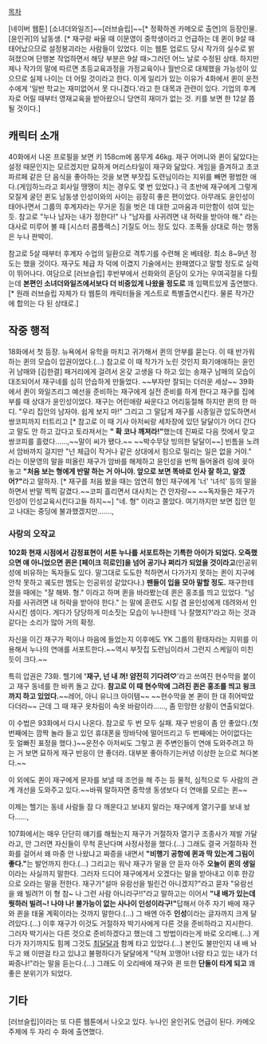 [[목차]]

[네이버 웹툰] [소녀더와일즈]~~[러브슬립]~~[* 정확하겐 카메오로 출연]의 등장인물. [윤인귀]의 남동생. [* 재구랑 싸울 때 이문영이 중학생이라고 언급하는 데 퀸이 9살 때 태어났으므로 설정붕괴라는 사람들이 있었다. 이는 웹툰 업로드 당시 작가의 실수로 밝혀졌으며 단행본 작업하면서 해당 부분은 9살 때>그러던 어느 날로 수정된 상태. 하지만 제나 작가의 말에 따르면 초등교육과정을 가정교육이나 월반으로 대체했을 가능성이 있으므로 실제 나이는 더 어릴 것이라고 한다. 이게 일리가 있는 이유가 4화에서 퀸이 운전수에게 '일반 학교는 재미없어서 못 다니겠다.'라고 한 대목과 관련이 있다. 기업의 후계자로 어릴 때부터 영재교육을 받아왔으니 당연히 재미가 없는 것. 키를 보면 한 12살 쯤 될 것이다.]

== 캐릭터 소개 ==
40화에서 나온 프로필을 보면 키 158cm에 몸무게 46kg. 재구 어머니와 퀸이 닮았다는 설정 때문인지는 모르겠지만 묘하게 머리스타일이 재구와 닮았다. 게임을 즐겨하고 초코 파르페 같은 단 음식을 좋아하는 것을 보면 부잣집 도련님이라는 지위를 빼면 평범한 애다.(게임하느라고 회사일 땡땡이 치는 경우도 몇 번 있었다.) 극 초반에 재구에게 그렇게 모질게 굴던 퀸도 남동생 인성이와의 사이는 굉장히 좋은 편이었다. 아무래도 윤인성이 태어나면서 그룹의 후계자라는 무거운 짐을 벗은 데 대한 고마움과 미안함이 섞여 있는 듯. 참고로 "누나 남자는 내가 정한다!" 나 "남자를 사귀려면 내 허락을 받아야 해." 라는 대사로 미루어 볼 때 [시스터 콤플렉스] 기질도 어느 정도 있다. 조폭들 상대로 하는 행동은 누나 판박이.

참고로 5살 때부터 후계자 수업의 일환으로 격투기를 수련해 온 베테랑. 최소 8~9년 정도는 했을 것이다. 재구도 체급 차 덕에 이겼지 기술에서는 완패였다고 말할 정도로 실력이 뛰어나다. 
여담으로 [러브슬립] 후반부에서 선화와의 혼담이 오가는 우여곡절을 다뤘는데 '''본편인 소녀더와일즈에서보다 더 비중있게 나왔을 정도로''' 꽤 임팩트있게 출연했다.[* 원래 러브슬립 자체가 타 웹툰의 캐릭터들을 게스트로 특별출연시킨다. 물론 작가간에 합의는 다 된 상태로.]

== 작중 행적 ==
18화에서 첫 등장. 뉴욕에서 유학을 마치고 귀가해서 퀸의 안부를 묻는다. 이 때 반가워하는 퀸의 모습이 압권이었다.(...) 
참고로 이 때 작가가 노린 것인지 화기애애하는 윤인귀 남매와 [김한결] 패거리에게 걸려서 온갖 고생을 다 하고 있는 송재구 남매의 모습이 대조되어서 재구네를 심히 안습하게 만들었다. ~~부자만 잘되는 더러운 세상~~ 
39화에서 퀸이 와일즈리그 예선을 준비하는 재구에게 실전 준비를 하게 한다고 재구를 집에 부를 때 상대가 윤인성이었다.
재구는 어린애랑 싸운다고 어리둥절해 하지만 퀸의 한 마디. "우리 집안의 남자야. 쉽게 보지 마!"
그리고 그 말답게 재구를 시종일관 압도하면서 쌍코피까지 터트리고 [* 참고로 이 때 기사 아저씨랑 세차장에 있던 달달이가 어디 간다고 말도 안 하고 갔다고 토라져서는 '''" 확 코나 깨져라!"'''했는데 진짜로 다음 컷에서 맞고 쌍코피를 흘렸다......,~~말이 씨가 됐다.~~ ~~박수무당 빙의한 달달이~~] 빈틈을 노려서 암바까지 걸지만 "넌 체급이 작거나 같은 상대에서 힘으로 밀리는 일은 없을 거야." 라는 이문영의 말을 떠올린 재구가 암바를 해제하고 윤인성을 번쩍 들어올려 링에 꽂아놓고 '''"처음 보는 형에게 반말 하는 거 아니야. 앞으로 보면 똑바로 인사 잘 하고, 알겠어?"'''라고 말하자. [* 재구를 처음 봤을 때는 엄연히 형인 재구에게 '너' '녀석' 등의 말을 하면서 반말 찍찍 갈겼다.~~코피 흘리면서 대사치는 건 안자랑~~ ~~독자들은 재구가 인성이 인성교육시킨다고들 하지~~] "네. 형" 이라고 쫄았다. 
여기까지만 보면 집안 믿고 나대는 중딩에 불과했겠지만.......,

=== 사랑의 오작교 ===
'''102화 현재 시점에서 감정표현이 서툰 누나를 서포트하는 기특한 아이가 되었다. 오죽했으면 얘 아니었으면 퀸은 [페이크 히로인]을 넘어 공기나 쩌리가 되었을 것이라고'''(인공위성에 비유하는 독자들도 있다. 말그대로 도도한 척하면서 다가가지 못하는 퀸이 지구에 안착 못하고 궤도만 맴도는 인공위성 같았다나.) ''' 팬들이 입을 모아 말할 정도. ''' 
재구한테 졌을 때에는 "잘 해봐. 형." 이라고 하며 퀸을 바라봤는데 퀸은 홍조를 띄고 있었다. "남자를 사귀려면 내 허락을 받아야 한다." 는 말에 훈련도 시킬 겸 윤인성에게 데려와서 인사시킨 셈이다. 게다가 당당하게 미소짓는 모습이 누나한테 '나 잘했지?'라고 하는 것과 같다는 소리가 많아 거의 확정.

자신을 이긴 재구가 퍽이나 마음에 들었는지  이후에도 YK 그룹의 황태자라는 지위를 이용해서 누나의 연애를 서포트한다.~~역시 부잣집 도련님이라서 그런지 스케일이 미친 듯이 크다.~~ 

특히 압권은 73화. 헬기에 ''''재구, 넌 내 꺼! 얌전히 기다려♡''''라고 쓰여진 현수막을 붙이고 재구 동네를 한 바퀴 돌고 갔다. '''참고로 이 때 현수막에 그려진 퀸은 홍조를 띄고 윙크까지 하고 있었다.'''~~레어, 아니 유니크 아이템~~ ~~현수막을 본 퀸이 한 대 쥐어박았다더라~~ 근데 그 때 재구 옷차림이 속옷 바람이라......, 좀 민망한 상황이 연출되었다.

이 수법은 93화에서 다시 나온다. 참고로 두 번 모두 실패. 재구 반응이 좀 안 좋았다.(첫 번째에는 깜짝 놀라 들고 있던 휴대폰을 땅바닥에 떨어뜨리고 두 번째에는 어이없다는 듯 얼빠진 표정을 했다.)~~운전수 아저씨도 그렇고 퀸 주변인들이 연애 도와주려고 하는 거 보면 묘하게 재구 반응이 안 좋더라. 대부분 좋아하기는커녕 이상한 눈으로 쳐다본다.~~

이 외에도 퀸이 재구에게 문자를 보낼 때 조언을 해 주는 등 물적, 심적으로 두 사람의 관계 개선을 도와주고 있다.~~바꿔 말하자면 중학생 동생보다 더 연애를 모르는 퀸~~

이제는 헬기는 동네 사람들 잠 다 깨운다고 보내지 말라는 재구에게 열기구를 보내 놨다......,

107화에서는 매우 단단히 얘기를 해뒀는지 재구가 거절하자 열기구 조종사가 제발 가달라고, 안 그러면 자신들이 무척 혼난다며 사정사정을 했다.(...) 그래도 결국 거절하자 전화를 걸어서 왜 마중 안 나왔냐고 짜증을 내면서 '''"비행기 공항에 퀸과 딱 있는게 그림이 좋다."'''는 발언까지 한다.(...) 그리고는 워낙 재구가 말을 안 듣자 아주 '''오늘이 퀸의 생일'''이라는 사실까지 말한다. 그러자 드디어 재구에게서 오겠다는 말을 받아내고 이후 한강으로 오라는 말을 전한다. 재구가"설마 유람선을 빌린건 아니겠지?"라고 묻자 "유람선을 왜 빌려?! 이 형 참~ 나 그런 사람 아니라구!!"라고 말하고는 이어서 '''"내 배가 있는데 뭣하러 빌려~! 나야 나! 불가능이 없는 사나이 인성이라구!"'''답해서 아주 자기 배에 재구와 퀸을 태울 계획이라는 것까지 말한다.(...) 그 배엔 아주 '''인성'''이라는 글자까지 크게 달려있다.(...) 이후 재구가 이것도 거절하자 박기사에게 다른 것을 준비하라고 지시한다.  그러자 박기사는 다른 것으로 준비하겠다고 했는데 그 방법이라는게 바로 오리배.(...) 게다가 자기까지도 힘께 그것도 [[최달달]]과 함께 타고 있었다.(...) 본인도 불만인지 내 배 놔두고 왜 이딴걸 타고 있냐고 불평하다가 달달에게 "닥쳐 꼬맹아! 너랑 타고 있는 내가 더 짜증나!"라는 말을 듣는다.(...) 그래도 이 오리배에 재구와 퀸 또한 '''단둘이 타게 되고''' 꽤 좋은 분위기가 되었다.   

== 기타 ==

[러브슬립]이라는 또 다른 웹툰에서 나오고 있다. 누나인 윤인귀도 언급이 된다. 카메오 주제에 두 자리 수 화에 출연했다.
